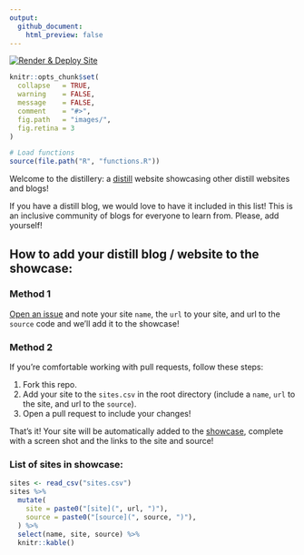 ```yaml
---
output:
  github_document:
    html_preview: false
---
```


<!-- README.md is generated from README.Rmd. Please edit that file -->

<!-- badges: start -->
[![Render & Deploy Site](https://github.com/jhelvy/distillery/actions/workflows/main.yml/badge.svg?branch=main)](https://github.com/jhelvy/distillery/actions/workflows/main.yml)
<!-- badges: end -->

```r
knitr::opts_chunk$set(
  collapse   = TRUE,
  warning    = FALSE,
  message    = FALSE,
  comment    = "#>",
  fig.path   = "images/",
  fig.retina = 3
)

# Load functions
source(file.path("R", "functions.R"))
```

Welcome to the distillery: a [distill](https://rstudio.github.io/distill/) website showcasing other distill websites and blogs!

If you have a distill blog, we would love to have it included in this list!
This is an inclusive community of blogs for everyone to learn from. Please,
add yourself!

## How to add your distill blog / website to the showcase:

### Method 1

[Open an issue](https://github.com/jhelvy/distillery/issues) and note your site `name`, the `url` to your site, and url to the `source` code and we'll add it to the showcase!

### Method 2

If you're comfortable working with pull requests, follow these steps:

1. Fork this repo.
2. Add your site to the `sites.csv` in the root directory (include a `name`, `url` to the site, and url to the `source`).
3. Open a pull request to include your changes!

That's it! Your site will be automatically added to the [showcase](https://jhelvy.github.io/distillery/showcase.html), complete with a screen shot and the links to the site and source!

### List of sites in showcase:

```r
sites <- read_csv("sites.csv")
sites %>% 
  mutate(
    site = paste0("[site](", url, ")"),
    source = paste0("[source](", source, ")"),
  ) %>% 
  select(name, site, source) %>% 
  knitr::kable()
```
